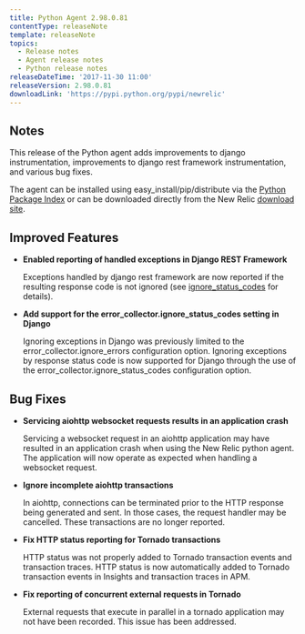 ```yaml
---
title: Python Agent 2.98.0.81
contentType: releaseNote
template: releaseNote
topics:
  - Release notes
  - Agent release notes
  - Python release notes
releaseDateTime: '2017-11-30 11:00'
releaseVersion: 2.98.0.81
downloadLink: 'https://pypi.python.org/pypi/newrelic'
---
```


## Notes

This release of the Python agent adds improvements to django instrumentation, improvements to django rest framework instrumentation, and various bug fixes.

The agent can be installed using easy_install/pip/distribute via the [Python Package Index](https://pypi.python.org/pypi/newrelic) or can be downloaded directly from the New Relic [download site](http://download.newrelic.com/python_agent/release).

## Improved Features

* **Enabled reporting of handled exceptions in Django REST Framework**

  Exceptions handled by django rest framework are now reported if the resulting response code is not ignored (see [ignore_status_codes](https://docs.newrelic.com/docs/agents/python-agent/configuration/python-agent-configuration#error-ignore-status-codes) for details).
* **Add support for the error_collector.ignore_status_codes setting in Django**

  Ignoring exceptions in Django was previously limited to the error_collector.ignore_errors configuration option. Ignoring exceptions by response status code is now supported for Django through the use of the error_collector.ignore_status_codes configuration option.

## Bug Fixes

* **Servicing aiohttp websocket requests results in an application crash**

  Servicing a websocket request in an aiohttp application may have resulted in an application crash when using the New Relic python agent. The application will now operate as expected when handling a websocket request.
* **Ignore incomplete aiohttp transactions**

  In aiohttp, connections can be terminated prior to the HTTP response being generated and sent. In those cases, the request handler may be cancelled. These transactions are no longer reported.
* **Fix HTTP status reporting for Tornado transactions**

  HTTP status was not properly added to Tornado transaction events and transaction traces. HTTP status is now automatically added to Tornado transaction events in Insights and transaction traces in APM.
* **Fix reporting of concurrent external requests in Tornado**

  External requests that execute in parallel in a tornado application may not have been recorded. This issue has been addressed.
